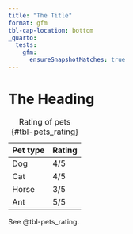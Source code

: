 ```yaml
---
title: "The Title"
format: gfm
tbl-cap-location: bottom
_quarto:
  tests:
    gfm:
      ensureSnapshotMatches: true
---
```


# The Heading

| Pet type | Rating |
| -------- | ------ |
| Dog      | 4/5    |
| Cat      | 4/5    |
| Horse    | 3/5    |
| Ant      | 5/5    |
: Rating of pets {#tbl-pets_rating}

See @tbl-pets_rating.

